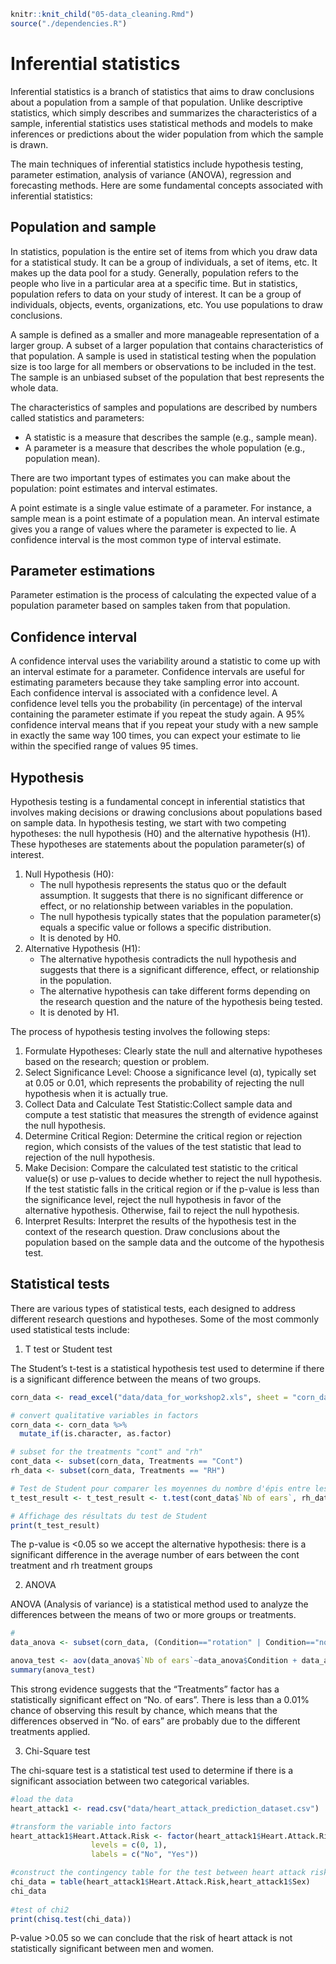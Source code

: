 ```r
knitr::knit_child("05-data_cleaning.Rmd")
source("./dependencies.R")
```


# Inferential statistics

Inferential statistics is a branch of statistics that aims to draw conclusions about a population from a sample of that population. Unlike descriptive statistics, which simply describes and summarizes the characteristics of a sample, inferential statistics uses statistical methods and models to make inferences or predictions about the wider population from which the sample is drawn.

The main techniques of inferential statistics include hypothesis testing, parameter estimation, analysis of variance (ANOVA), regression and forecasting methods. Here are some fundamental concepts associated with inferential statistics:

## Population and sample

In statistics, population is the entire set of items from which you draw data for a statistical study. It can be a group of individuals, a set of items, etc. It makes up the data pool for a study. Generally, population refers to the people who live in a particular area at a specific time. But in statistics, population refers to data on your study of interest. It can be a group of individuals, objects, events, organizations, etc. You use populations to draw conclusions.

A sample is defined as a smaller and more manageable representation of a larger group. A subset of a larger population that contains characteristics of that population. A sample is used in statistical testing when the population size is too large for all members or observations to be included in the test.\
The sample is an unbiased subset of the population that best represents the whole data.

The characteristics of samples and populations are described by numbers called statistics and parameters:

- A statistic is a measure that describes the sample (e.g., sample mean).
- A parameter is a measure that describes the whole population (e.g., population mean).

There are two important types of estimates you can make about the population: point estimates and interval estimates.

A point estimate is a single value estimate of a parameter. For instance, a sample mean is a point estimate of a population mean.
An interval estimate gives you a range of values where the parameter is expected to lie. A confidence interval is the most common type of interval estimate.

## Parameter estimations
Parameter estimation is the process of calculating the expected value of a population parameter based on samples taken from that population. 

## Confidence interval

A confidence interval uses the variability around a statistic to come up with an interval estimate for a parameter. Confidence intervals are useful for estimating parameters because they take sampling error into account.\
Each confidence interval is associated with a confidence level. A confidence level tells you the probability (in percentage) of the interval containing the parameter estimate if you repeat the study again.
A 95% confidence interval means that if you repeat your study with a new sample in exactly the same way 100 times, you can expect your estimate to lie within the specified range of values 95 times.

## Hypothesis

Hypothesis testing is a fundamental concept in inferential statistics that involves making decisions or drawing conclusions about populations based on sample data. In hypothesis testing, we start with two competing hypotheses: the null hypothesis (H0) and the alternative hypothesis (H1). These hypotheses are statements about the population parameter(s) of interest.

1. Null Hypothesis (H0):
    * The null hypothesis represents the status quo or the default assumption. It suggests that there is no significant difference or effect, or no relationship between variables in the population.
    * The null hypothesis typically states that the population parameter(s) equals a specific value or follows a specific distribution.
    * It is denoted by H0.

2. Alternative Hypothesis (H1):
    * The alternative hypothesis contradicts the null hypothesis and suggests that there is a significant difference, effect, or relationship in the population.
    * The alternative hypothesis can take different forms depending on the research question and the nature of the hypothesis being tested.
    * It is denoted by H1.
    
The process of hypothesis testing involves the following steps:

1) Formulate Hypotheses: Clearly state the null and alternative hypotheses based on the research; question or problem.
2) Select Significance Level: Choose a significance level (α), typically set at 0.05 or 0.01, which represents the probability of rejecting the null hypothesis when it is actually true.
3) Collect Data and Calculate Test Statistic:Collect sample data and compute a test statistic that measures the strength of evidence against the null hypothesis.
4) Determine Critical Region: Determine the critical region or rejection region, which consists of the values of the test statistic that lead to rejection of the null hypothesis.
5) Make Decision: Compare the calculated test statistic to the critical value(s) or use p-values to decide whether to reject the null hypothesis. If the test statistic falls in the critical region or if the p-value is less than the significance level, reject the null hypothesis in favor of the alternative hypothesis. Otherwise, fail to reject the null hypothesis.
6) Interpret Results: Interpret the results of the hypothesis test in the context of the research question. Draw conclusions about the population based on the sample data and the outcome of the hypothesis test.

## Statistical tests

There are various types of statistical tests, each designed to address different research questions and hypotheses. Some of the most commonly used statistical tests include:

1. T test or Student test

The Student's t-test is a statistical hypothesis test used to determine if there is a significant difference between the means of two groups. 
```r
corn_data <- read_excel("data/data_for_workshop2.xls", sheet = "corn_data")

# convert qualitative variables in factors
corn_data <- corn_data %>%
  mutate_if(is.character, as.factor)

# subset for the treatments "cont" and "rh"
cont_data <- subset(corn_data, Treatments == "Cont")
rh_data <- subset(corn_data, Treatments == "RH")

# Test de Student pour comparer les moyennes du nombre d'épis entre les traitements "Cont" et "RH"
t_test_result <- t_test_result <- t.test(cont_data$`Nb of ears`, rh_data$`Nb of ears`, alternative = "two.sided", mu = 0, conf.level = 0.95)

# Affichage des résultats du test de Student
print(t_test_result)
```
The p-value is <0.05 so we accept the alternative hypothesis: there is a significant difference in the average number of ears between the cont treatment and rh treatment groups

2. ANOVA

ANOVA (Analysis of variance) is a statistical method used to analyze the differences between the means of two or more groups or treatments.
```r
#
data_anova <- subset(corn_data, (Condition=="rotation" | Condition=="non-rotation"))

anova_test <- aov(data_anova$`Nb of ears`~data_anova$Condition + data_anova$Treatments)
summary(anova_test)
```

This strong evidence suggests that the "Treatments" factor has a statistically significant effect on "No. of ears". There is less than a 0.01% chance of observing this result by chance, which means that the differences observed in "No. of ears" are probably due to the different treatments applied.

3. Chi-Square test

The chi-square test is a statistical test used to determine if there is a significant association between two categorical variables.
```r
#load the data
heart_attack1 <- read.csv("data/heart_attack_prediction_dataset.csv")

#transform the variable into factors
heart_attack1$Heart.Attack.Risk <- factor(heart_attack1$Heart.Attack.Risk, 
                  levels = c(0, 1),
                  labels = c("No", "Yes"))

#construct the contingency table for the test between heart attack risk ans sex
chi_data = table(heart_attack1$Heart.Attack.Risk,heart_attack1$Sex) 
chi_data
                 
#test of chi2
print(chisq.test(chi_data))
```
P-value >0.05 so we can conclude that the risk of heart attack is not statistically significant between men and women. 

